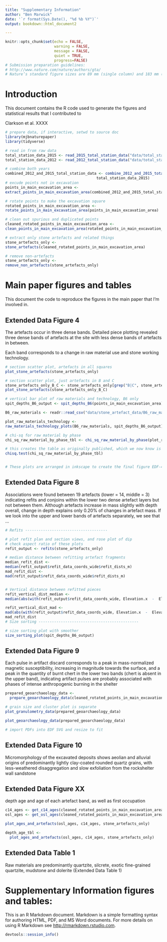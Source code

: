 ```yaml
---
title: "Supplementary Information"
author: "Ben Marwick"
date: '`r format(Sys.Date(), "%d %b %Y")`'
output: bookdown::html_document2

---
```


```r
knitr::opts_chunk$set(echo = FALSE,
                      warning = FALSE,
                      message = FALSE,
                      quiet = TRUE,
                      progress=FALSE)
# Submission preparation guidelines:
# http://www.nature.com/nature/authors/gta/
# Nature’s standard figure sizes are 89 mm (single column) and 183 mm (double column) and the full depth of the page is 247 mm.
```

# Introduction

This document contains the R code used to generate the figures and statistical results that I contributed to

Clarkson et al. XXXX 

```r
# prepare data, if interactive, setwd to source doc
library(mjbnaturepaper)
library(tidyverse)

# read in from raw data
total_station_data_2015 <- read_2015_total_station_data("data/total_station_csv_2015")
total_station_data_2012 <- read_2012_total_station_data("data/total_station_csv_2012")

# combine both years
combined_2012_and_2015_total_station_data <- combine_2012_and_2015_total_station_data(total_station_data_2012,
                                         total_station_data_2015)
# excude points not in excavation
points_in_main_excavation_area <- 
extract_points_in_main_excavation_area(combined_2012_and_2015_total_station_data)

# rotate points to make the excavation square
rotated_points_in_main_excavation_area <- 
rotate_points_in_main_excavation_area(points_in_main_excavation_area)

# clean out spurious and duplicated points
cleaned_rotated_points_in_main_excavation_area <- 
clean_points_in_main_excavation_area(rotated_points_in_main_excavation_area)

# extract only stone artefacts and related things
stone_artefacts_only <- 
stone_artefacts(cleaned_rotated_points_in_main_excavation_area)

# remove non-artefacts
stone_artefacts_only <- 
remove_non_artefacts(stone_artefacts_only)
```

# Main paper figures and tables

This document the code to reproduce the figures in the main paper that I'm involved in.

## Extended Data Figure 4

The artefacts occur in three dense bands. Detailed piece plotting revealed three dense bands of artefacts at the site with less dense bands of artefacts in between. 

Each band corresponds to a change in raw material use and stone working technology. 

```r
# section scatter plot, artefacts in all squares
plot_stone_artefacts(stone_artefacts_only)

# section scatter plot, just artefacts in B and C
stone_artefacts_only_B_C <- stone_artefacts_only[grep("B|C", stone_artefacts_only$square), ]
plot_stone_artefacts(stone_artefacts_only_B_C)

# vertical bar plot of raw materials and technology, B6 only
spit_depths_B6_output <- spit_depths_B6(points_in_main_excavation_area)

B6_raw_materials <- readr::read_csv("data/stone_artefact_data/B6_raw_material_table.csv")

plot_raw_materials_technology <- 
raw_materials_technology_plots(B6_raw_materials, spit_depths_B6_output)

# chi-sq for raw material by phase
chi_sq_raw_material_by_phase_tbl <- chi_sq_raw_material_by_phase(plot_raw_materials_technology)

# this creates the table as originally published, which we now know is wrong.
chisq.test(chi_sq_raw_material_by_phase_tbl)


# These plots are arranged in inkscape to create the final figure EDF-4

```


## Extended Data Figure 8

Associations were found between 19 artefacts (lower = 14, middle = 3) indicating refits and conjoins within the lower two dense artefact layers but not between them. Although artefacts increase in mass slightly with depth overall, change in depth explains only 0.20% of changes in artefact mass. If we look into the upper and lower bands of artefacts separately, we see that ...  


```r
# Refits -------------------------------------

# plot refit plan and section views, and rose plot of dip
# check aspect ratio of these plots
refit_output <- refits(stone_artefacts_only)

# median distance between refitting artefact fragments
median_refit_dist <- 
median(refit_output$refit_data_coords_wide$refit_dists_m)
mad_refit_dist <- 
mad(refit_output$refit_data_coords_wide$refit_dists_m)


# Vertical distance between refitted pieces
refit_vertical_dist_median <- 
median(abs(with(refit_output$refit_data_coords_wide, Elevation.x  -  Elevation.y)))

refit_vertical_dist_mad <- 
mad(abs(with(refit_output$refit_data_coords_wide, Elevation.x  -  Elevation.y)))
mad_refit_dist
# Size sorting ---------------------------------------------

# size sorting plot with smoother
size_sorting_plot(spit_depths_B6_output)

```

## Extended Data Figure 9

Each pulse in artifact discard corresponds to a peak in mass-normalized magnetic susceptibility, increasing in magnitude towards the surface, and a peak in the quantity of burnt chert in the lower two bands (chert is absent in the upper band), indicating artifact pulses are probably associated with phases of intense anthropogenic burning in the shelter 

```r
prepared_geoarchaeology_data <-  
  prepare_geoarchaeology_data(cleaned_rotated_points_in_main_excavation_area)

# grain size and cluster plot is separate
plot_granulometry_data(prepared_geoarchaeology_data)

plot_geoarchaeology_data(prepared_geoarchaeology_data)

# import PDFs into EDF SVG and resize to fit

```


## Extended Data Figure 10

Micromorphology of the excavated deposits shows aeolian and alluvial origins of predominantly lightly clay-coated rounded quartz grains, with less-weathered disaggregation and slow exfoliation from the rockshelter wall sandstone 

## Extended Data Figure XX

depth age and age of each artefact band, as well as first occupation

```r
c14_ages <- get_c14_ages(cleaned_rotated_points_in_main_excavation_area)
osl_ages <- get_osl_ages(cleaned_rotated_points_in_main_excavation_area)

plot_ages_and_artefacts(osl_ages, c14_ages, stone_artefacts_only)

depth_age_tbl <- 
  plot_ages_and_artefacts(osl_ages, c14_ages, stone_artefacts_only)
```

## Extended Data Table 1

Raw materials are predominantly quartzite, silcrete, exotic fine-grained quartzite, mudstone and dolerite (Extended Data Table 1)

# Supplementary Information figures and tables:

This is an R Markdown document. Markdown is a simple formatting syntax for authoring HTML, PDF, and MS Word documents. For more details on using R Markdown see <http://rmarkdown.rstudio.com>.



```r
devtools::session_info()
```

